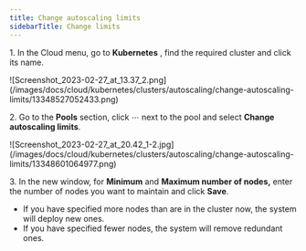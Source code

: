 ---
title: Change autoscaling limits
sidebarTitle: Change limits
---

1\. In the Cloud menu, go to **Kubernetes** , find the required cluster and click its name.


<Frame>![Screenshot_2023-02-27_at_13.37_2.png](/images/docs/cloud/kubernetes/clusters/autoscaling/change-autoscaling-limits/13348527052433.png)</Frame>



2\. Go to the **Pools** section, click ⋯ next to the pool and select **Change autoscaling limits**. 


<Frame>![Screenshot_2023-02-27_at_20.42_1-2.jpg](/images/docs/cloud/kubernetes/clusters/autoscaling/change-autoscaling-limits/13348601064977.png)</Frame>



3\. In the new window, for **Minimum** and **Maximum number of nodes,** enter the number of nodes you want to maintain and click **Save**.

  * If you have specified more nodes than are in the cluster now, the system will deploy new ones. 
  * If you have specified fewer nodes, the system will remove redundant ones.
